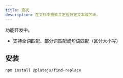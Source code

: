 ```yaml
---
title: 查找
description: 在文档中搜索并定位特定文本或区块。
---
```


<Callout type="info">
  功能开发中。
</Callout>

- 支持全词匹配、部分词匹配或短语匹配（区分大小写）

[//]: # '- 使用搜索输入框进行查找替换操作'

<PackageInfo>

## 安装

```bash
npm install @platejs/find-replace
```

</PackageInfo>